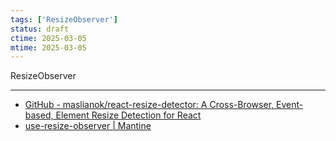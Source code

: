 ```yaml
---
tags: ['ResizeObserver']
status: draft
ctime: 2025-03-05
mtime: 2025-03-05
---
```



<QuoteLink url="https://developer.mozilla.org/en-US/docs/Web/API/ResizeObserver">
  ResizeObserver
</QuoteLink>

---

- [GitHub - maslianok/react-resize-detector: A Cross-Browser, Event-based, Element Resize Detection for React](https://github.com/maslianok/react-resize-detector)
- [use-resize-observer | Mantine](https://mantine.dev/hooks/use-resize-observer/)
